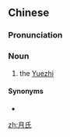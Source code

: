 ==Chinese==
{{zh-forms}}

===Pronunciation===
{{zh-pron
|m=yuèzhī
|c=jyut6 zi1
|cat=n
}}

===Noun===
{{zh-noun}}

# the [[Yuezhi]]

====Synonyms====
* {{zh-l|月支}}

[[zh:月氏]]